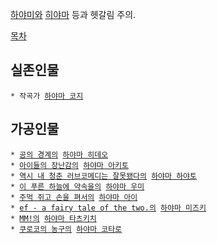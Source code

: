 

[[하야미]]와 [[히야마]] 등과 헷갈림 주의.

[[목차]]

== 실존인물 ==
 * 작곡가 [[하야마 코지]]

== 가공인물 ==
 * [[공의 경계]]의 [[하야마 히데오]]
 * [[아이들의 장난감]]의 [[하야마 아키토]]
 * [[역시 내 청춘 러브코메디는 잘못됐다]]의 [[하야마 하야토]]
 * [[이 푸른 하늘에 약속을]]의 [[하야마 우미]]
 * [[주먹 쥐고 손을 펴서]]의 [[하야마 아이]]
 * [[ef - a fairy tale of the two.]]의 [[하야마 미즈키]]
 * [[MM!]]의 [[하야마 타츠키치]]
 * [[쿠로코의 농구]]의 [[하야마 코타로]]
